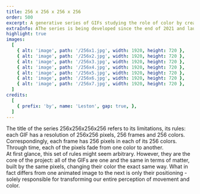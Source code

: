 ```yaml
---
title: 256 x 256 x 256 x 256
order: 500
excerpt: A generative series of GIFs studying the role of color by creating the illusion of movement through very restrictive rules.
extraInfo: AThe series is being developed since the end of 2021 and launched as NFT through the Tezos network. <br /><br />[Objkt.com](https://objkt.com/profile/256x256x256x256/created), [Teia](https://teia.art/256x256x256x256)
highlight: true
images:
  [
    { alt: 'image', path: '/256x1.jpg', width: 1920, height: 720 },
    { alt: 'image', path: '/256x2.jpg', width: 1920, height: 720 },
    { alt: 'image', path: '/256x3.jpg', width: 1920, height: 720 },
    { alt: 'image', path: '/256x4.jpg', width: 1920, height: 720 },
    { alt: 'image', path: '/256x5.jpg', width: 1920, height: 720 },
    { alt: 'image', path: '/256x6.jpg', width: 1920, height: 720 },
    { alt: 'image', path: '/256x7.jpg', width: 1920, height: 720 },
  ]
credits:
  [
    { prefix: 'by', name: 'Leston', gap: true, },
  ]
---
```

The title of the series 256x256x256x256 refers to its limitations, its rules: each GIF has a resolution of 256x256 pixels, 256 frames and 256 colors. Correspondingly, each frame has 256 pixels in each of its 256 colors. Through time, each of the pixels fade from one color to another.
<br />
At first glance, this set of rules might seem arbitrary. However, they are the core of the project: all of the GIFs are one and the same in terms of matter, built by the same pixels, changing their color the exact same way. What in fact differs from one animated image to the next is only their positioning - solely responsible for transforming our entire perception of movement and color. 
